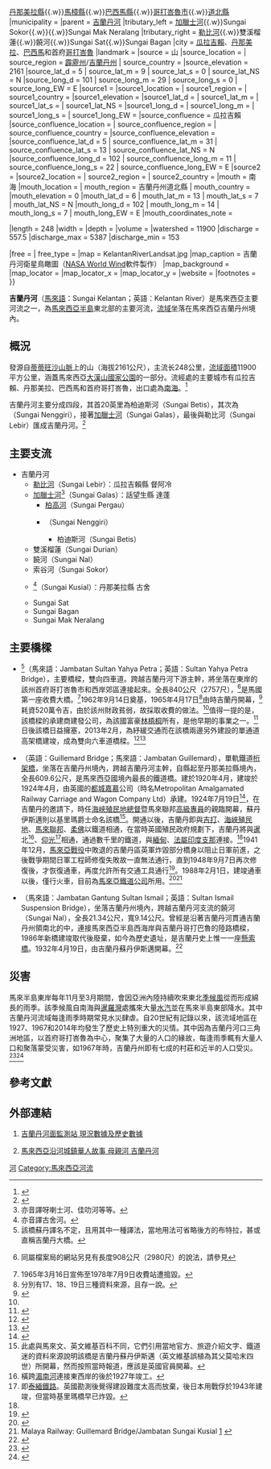 {{expand|time=2015-03-18T01:22:03+00:00}}
{{Geobox|河流 
<!-- *** Heading *** -->
|name            = 吉蘭丹河<br>''Sungai Kelantan''<br>Kelantan River
|native_name     = 
|nickname        = 
|other_name      = 
|etymology       = 
<!-- *** Image *** -->
|image           = KelantanRiverInKualaKrai-29Sep2005-PhotoByEuchiasmus.jpg
|image_caption   = 2005年9月，吉蘭丹河瓜拉吉賴段（河口上溯約70公里處）；每年11月至2月的雨季期間，河水可高漲8公尺以上造成水災。
|image_size      = 270
<!-- *** Country *** -->
|country         = {{MYS}}
|state           = 
|region          = [[吉蘭丹州|吉蘭丹州]]
|district        = [[瓜拉吉賴縣|瓜拉吉賴縣]]{{.w}}[[丹那美拉縣|丹那美拉縣]]{{.w}}[[馬樟縣|馬樟縣]]{{.w}}[[巴西馬縣|巴西馬縣]]{{.w}}[[哥打峇魯市|哥打峇魯市]]{{.w}}[[道北縣|道北縣]]
|municipality    =
<!-- *** Family *** -->
|parent          = [[吉蘭丹河|吉蘭丹河]]
|tributary_left  = [[加臘士河|加臘士河]]{{.w}}Sungai Sokor{{.w}}{{link-ms|古夏河|Sungai Kusial}}{{.w}}Sungai Mak Neralang
|tributary_right = [[勒比河|勒比河]]{{.w}}雙溪榴蓮{{.w}}饒河{{.w}}Sungai Sat{{.w}}Sungai Bagan
|city            = [[瓜拉吉賴|瓜拉吉賴]]、[[丹那美拉|丹那美拉]]、[[巴西馬|巴西馬]]和首府[[哥打巴魯|哥打峇魯]]
|landmark        = 
<!-- *** 位置 *** -->
<!-- *** 源頭地理數據 *** -->
|source = {{link-ms|烏魯士拔|Gunung Ulu Sepat}}山
|source_location  = | source_region = [[霹靂州|霹靂州]]/[[吉蘭丹州|吉蘭丹州]] | source_country = 
|source_elevation = 2161
|source_lat_d = 5 | source_lat_m = 9 | source_lat_s = 0 | source_lat_NS = N
|source_long_d = 101 | source_long_m = 29 | source_long_s = 0 | source_long_EW = E
|source1 = 
|source1_location  =  | source1_region =  | source1_country = 
|source1_elevation = 
|source1_lat_d = | source1_lat_m =  | source1_lat_s =  | source1_lat_NS = 
|source1_long_d =  | source1_long_m =  | source1_long_s =  | source1_long_EW = 
|source_confluence = 瓜拉吉賴
|source_confluence_location =  | source_confluence_region =  | source_confluence_country = 
|source_confluence_elevation = 
|source_confluence_lat_d = 5 | source_confluence_lat_m = 31 | source_confluence_lat_s = 13 | source_confluence_lat_NS = N
|source_confluence_long_d = 102 | source_confluence_long_m = 11 | source_confluence_long_s = 22 | source_confluence_long_EW = E
|source2 = 
|source2_location =  | source2_region =  | source2_country =
|mouth = 南海
|mouth_location = | mouth_region = 吉蘭丹州道北縣 | mouth_country =
|mouth_elevation = 0
|mouth_lat_d = 6 | mouth_lat_m = 13 | mouth_lat_s = 7 | mouth_lat_NS = N
|mouth_long_d = 102 | mouth_long_m = 14 | mouth_long_s = 7 | mouth_long_EW = E
|mouth_coordinates_note =

|length = 248
|width = 
|depth = 
|volume =
|watershed = 11900
|discharge = 557.5
|discharge_max = 5387
|discharge_min = 153

|free = | free_type =
<!-- *** Maps *** -->
|map = KelantanRiverLandsat.jpg
|map_caption = 吉蘭丹河衛星鳥瞰圖（[[NASA_World_Wind|NASA World Wind]]軟件製作）
|map_background =
|map_locator =
|map_locator_x =
|map_locator_y =
<!-- *** Website *** -->
|website = 
|footnotes =
}}

'''吉蘭丹河'''（[[馬來語|馬來語]]：Sungai Kelantan；英語：Kelantan River）是馬來西亞主要河流之一，為[[馬來西亞半島|馬來西亞半島]]東北部的主要河流，[[流域|流域]]坐落在馬來西亞吉蘭丹州境內。

==概況==
發源自[[蒂蒂旺沙山脈|蒂蒂旺沙山脈]]上的{{link-ms|烏魯士拔|Gunung Ulu Sepat}}山（海拔2161公尺），主流长248公里，[[流域面積|流域面積]]11900平方公里，涵蓋馬來西亞[[大漢山國家公園|大漢山國家公園]]的一部分。流經處的主要城市有瓜拉吉賴、丹那美拉、巴西馬和首府哥打峇魯，出口處為[[南海|南海]]。<ref name=kyoto>{{cite web |url=http://flood.dpri.kyoto-u.ac.jp/ihp_rsc/riverCatalogue/Vol_04/06_Malaysia-3.pdf |format=pdf |title=Kelantan River |accessdate=2015-03-18 |work=Catalogue of Rivers for Southeast Asia and the Pacific (Volume 4) |date=March 2002 |author=R. Ibbitt, K. Takara, Mohd. Nor bin Mohd. Desa, and H. Pawitan(ed) |language=en |deadurl=yes |archiveurl=https://web.archive.org/web/20110722072311/http://flood.dpri.kyoto-u.ac.jp/ihp_rsc/riverCatalogue/Vol_04/06_Malaysia-3.pdf |archivedate=2011-07-22 }}</ref>

吉蘭丹河主要分成四段，其首20英里為柏迪斯河（Sungai Betis），其次為{{link-ms|能吉利河|Sungai Nenggiri}}（Sungai Nenggiri），接著[[加臘士河|加臘士河]]（Sungai Galas），最後與勒比河（Sungai Lebir）匯成吉蘭丹河。<ref name=Graham1>{{cite book |author=Walter Armstrong Graham |title=Kelantan: a state of the Malay Peninsula: a handbook of information |url=https://archive.org/details/cu31924023122736 |location=Glasgow; London |publisher=James Maclehose and sons; Macmillan |date=1908年 |isbn= |language=en}}</ref>{{rp|8}}

==主要支流==
*吉蘭丹河
**[[勒比河|勒比河]]（Sungai Lebir）：瓜拉吉賴縣 督阿冷
**[[加臘士河|加臘士河]]<ref>亦音譯呀喇士河、佳叻河等等。</ref>（Sungai Galas）：話望生縣 達蓬
***[[柏高河|柏高河]]（Sungai Pergau）
***{{link-ms|能吉利河|Sungai Nenggiri}}（Sungai Nenggiri）
****柏迪斯河（Sungai Betis）
**雙溪榴蓮（Sungai Durian）
**饒河（Sungai Nal）
**索谷河（Sungai Sokor）
**{{link-ms|古夏河|Sungai Kusial}}<ref>亦音譯古舍河。</ref>（Sungai Kusial）：丹那美拉縣 古舍
**Sungai Sat
**Sungai Bagan
**Sungai Mak Neralang

==主要橋樑==
*'''{{tsl|en|Sultan Yahya Petra Bridge|蘇丹雅哈耶布特拉大橋}}'''<ref>該橋蘇丹譯名不定，且用其中一種譯法，當地用法可省略後方的布特拉，甚或直稱吉蘭丹大橋。</ref>（馬來語：Jambatan Sultan Yahya Petra；英語：Sultan Yahya Petra Bridge），主要橋樑，雙向四車道。跨越吉蘭丹河下游主幹，將坐落在東岸的該州首府哥打峇魯市和西岸郊區連接起來。全長840公尺（2757尺），<ref>{{cite web|language=ms|publisher=馬來西亞國家檔案局|title=Jambatan Sultan Yahya Putra, Kota Bharu. Perasmian Oleh Sultan Kelantan; 17.041965|url=http://compassweb.arkib.gov.my/search_details.php?id=2001/0029912&state=W|accessdate=2015年12月9日|archive-date=2016年3月14日|archive-url=https://web.archive.org/web/20160314195247/http://compassweb.arkib.gov.my/search_details.php?id=2001%2F0029912&state=W|dead-url=yes}}同屬檔案局的網站另見有長度908公尺（2980尺）的說法，請參見{{cite web|language=ms|publisher=馬來西亞國家檔案局|title=PERASMIAN JAMBATAN SULTAN YAHYA PETRA, KOTA BHARU, KELANTAN|url=http://www2.arkib.gov.my/hids/readarticle.php?article_id=1368&y=2007&m=11|date=2008年10月13日|accessdate=2015年12月9日|archive-date=2017年8月8日|archive-url=https://web.archive.org/web/20170808234954/http://www2.arkib.gov.my/hids/readarticle.php?article_id=1368&y=2007&m=11|dead-url=no}}</ref>是馬國第一座收費大橋。<ref name=sokmo1>1965年3月16日宣佈至1978年7月9日收費站遭搗毀。{{cite web|language=ms|author=Chief Editor|publisher=Sokmo|title=Kelantan Dalam Sejarah: Jambatan ‘Asmara’ Merentangi Sungai Kelantan|date=2015年2月4日|accessdate=2015年12月9日|url=http://sokmo.net/2015/02/04/kelantan-dalam-sejarah-jambatan-asmara-merentangi-sungai-kelantan/|archive-date=2021年1月24日|archive-url=https://web.archive.org/web/20210124105747/http://sokmo.net/2015/02/04/kelantan-dalam-sejarah-jambatan-asmara-merentangi-sungai-kelantan/|dead-url=no}}</ref>1962年9月14日奠基，1965年4月17日<ref>分別有17、18、19日三種資料來源，且存一說。</ref>由時吉蘭丹{{tsl|en|Yahya Petra of Kelantan|蘇丹雅哈耶布特拉}}開幕，<ref>{{cite web|language=ms|publisher=馬來西亞國家檔案局|title=Jambatan Sultan Yahya Putra, Kota Bharu. Perasmian Oleh Sultan Kelantan; 17.041965|url=http://compassweb.arkib.gov.my/search_details.php?id=2001/0029912&state=W|accessdate=2015年12月9日|archive-date=2016年3月14日|archive-url=https://web.archive.org/web/20160314195247/http://compassweb.arkib.gov.my/search_details.php?id=2001%2F0029912&state=W|dead-url=yes}}</ref>耗資520萬令吉，由於該州財政貧弱，故採取收費的做法。<ref name=sokmo1></ref>值得一提的是，該橋樑的承建商建發公司，為該國富豪[[林梧桐|林梧桐]]所有，是他早期的事業之一。<ref>{{cite news|language=zh-my|publisher=[[星洲日報|星洲日報]]|title=林國泰：以林梧桐為榜樣‧大學生應勇敢面對挑戰|url=http://news.sinchew.com.my/node/191523|date=2011年1月26日|accessdate=2015年12月9日|archive-url=https://web.archive.org/web/20151211095254/http://news.sinchew.com.my/node/191523|archive-date=2015年12月11日|dead-url=yes}}</ref>日後該橋日益擁塞，2013年2月，為紓緩交通而在該橋兩邊另外建設的單通道高架橋建竣，成為雙向六車道橋樑。<ref>{{cite news|language=zh-my|publisher=星洲日報|title=哥打峇魯‧紓緩春節交通‧丹州第二大橋半邊通車|url=http://mykampung.sinchew.com.my/node/223990|date=2013年2月3日|accessdate=2015年12月9日|archive-url=https://web.archive.org/web/20151211065735/http://mykampung.sinchew.com.my/node/223990|archive-date=2015年12月11日|dead-url=yes}}</ref><ref>{{cite news|language=zh-my|publisher=星洲日報|title=哥打峇魯‧高架天橋正式通車‧居民投訴欠妥善|url=http://mykampung.sinchew.com.my/node/224329|date=2013年2月6日|accessdate=2015年12月9日|archive-url=https://web.archive.org/web/20151211093806/http://mykampung.sinchew.com.my/node/224329|archive-date=2015年12月11日|dead-url=yes}}</ref>

*'''{{tsl|en|Guillemard Bridge|基里瑪橋}}'''（英語：Guillemard Bridge；馬來語：Jambatan Guillemard），單軌鐵道[[桁架橋|桁架橋]]，坐落在吉蘭丹州境內，跨越吉蘭丹河主幹，自{{link-ms|馬樟|Machang}}縣起至丹那美拉縣境內，全長609.6公尺，是馬來西亞國境內最長的鐵道橋。建於1920年4月，建竣於1924年4月，由英國的[[都城嘉慕|都城嘉慕]]公司（時名Metropolitan Amalgamated Railway Carriage and Wagon Company Ltd）承建。1924年7月19日<ref>{{cite news |language=en |url=http://eresources.nlb.gov.sg/newspapers/Digitised/Article/straitstimes19240712-1.2.63.aspx |title=Largest Bridge in Malaya |publisher=The Strait Times |date=1924年7月12日 |accessdate=2015年3月19日 |archive-date=2016年3月5日 |archive-url=https://web.archive.org/web/20160305070723/http://eresources.nlb.gov.sg/newspapers/Digitised/Article/straitstimes19240712-1.2.63.aspx |dead-url=no }}</ref>，在吉蘭丹{{link-ms|蘇丹伊斯邁|Sultan Ismail}}的邀請下，時任[[海峽殖民地總督|海峽殖民地總督]]暨馬來聯邦[[高級專員|高級專員]]的{{link-en|基里瑪爵士|Laurence Guillemard}}親臨開幕，蘇丹伊斯邁則以基里瑪爵士命名該橋<ref>此處與馬來文、英文維基百科不同，它們引用當地官方、旅遊介紹文字、鐵道迷的資料來源說明該橋是吉蘭丹蘇丹伊斯邁（英文維基誤植為其父莫哈末四世）所開幕，然而按照當時報道，應該是英國官員開幕。</ref>。開通以後，吉蘭丹即與[[吉打|吉打]]、[[海峽殖民地|海峽殖民地]]、[[馬來聯邦|馬來聯邦]]、[[柔佛|柔佛]]以鐵道相通，在當時英國殖民政府規劃下，吉蘭丹將與[[暹羅|暹]]北<ref>橫跨[[湄南河|湄南河]]連接東西岸的{{link-en|拉瑪六世大橋|Rama VI Bridge}}後於1927年竣工。</ref>、[[仰光|仰光]]<ref>即[[泰緬鐵路|泰緬鐵路]]。英國勘測後覺得建設難度太高而放棄，後日本用戰俘於1943年建竣，但當時基里瑪橋早已炸毀。</ref>相通，通過數千里的鐵道，與[[緬甸|緬甸]]、[[法屬印度支那|法屬印度支那]]連接。<ref name=guillemard1></ref>1941年12月，[[馬來亞戰役|馬來亞戰役]]中敗退的吉蘭丹區英軍炸毀部分橋身以阻止日軍前進，之後戰爭期間日軍工程師修復失敗故一直無法通行，直到1948年9月7日再次修復後，才恢復通車，再度允許所有交通工具通行<ref>{{cite news |language=en |title=Guillemard Bridge to Reopen. Unique Feat by Engineers |publisher=The Strait Times |date=1948年8月31日 |accessdate=2015年3月19日 |url=http://eresources.nlb.gov.sg/newspapers/Digitised/Article/straitstimes19480831-1.2.69.aspx |archive-date=2015年12月11日 |archive-url=https://web.archive.org/web/20151211133817/http://eresources.nlb.gov.sg/newspapers/Digitised/Article/straitstimes19480831-1.2.69.aspx |dead-url=no }}</ref>。1988年2月1日，{{link-en|丹那美拉大橋|Tanah Merah Bridge}}建竣通車以後，僅行火車，目前為[[馬來亞鐵道公司|馬來亞鐵道公司]]所用。<ref name=guillemard1>{{cite news |language=en |url=http://eresources.nlb.gov.sg/newspapers/Digitised/Article/straitstimes19240724-1.2.61.aspx |title=Guillemard Bridge. Formal Opening by the High Commissioner |publisher=The Strait Times |date=1924年7月24日 |accessdate=2015年3月19日 |archive-date=2016年3月5日 |archive-url=https://web.archive.org/web/20160305010257/http://eresources.nlb.gov.sg/newspapers/Digitised/Article/straitstimes19240724-1.2.61.aspx |dead-url=no }}</ref><ref>Malaya Railway: Guillemard Bridge/Jambatan Sungai Kusial [http://www.malayarailway.com/2009/03/guillemard-bridge.html#axzz2hcJEMeA1] {{Wayback|url=http://www.malayarailway.com/2009/03/guillemard-bridge.html#axzz2hcJEMeA1 |date=20210117061308 }}</ref>

*'''{{tsl|ms|Jambatan Gantung Sultan Ismail|蘇丹伊斯邁懸索橋}}'''（馬來語：Jambatan Gantung Sultan Ismail；英語：Sultan Ismail Suspension Bridge），坐落吉蘭丹州境內，跨越吉蘭丹河支流的饒河（Sungai Nal），全長21.34公尺，寬9.14公尺。曾經是沿著吉蘭丹河貫通吉蘭丹州領南北的{{link-en|馬來西亞8號聯邦公路|Malaysia Federal Route 8}}中，連接馬來西亞半島西海岸與吉蘭丹哥打巴魯的陸路橋樑，1986年新橋建竣取代後廢棄，如今為歷史遺址，是吉蘭丹史上惟一一座[[懸索橋|懸索橋]]。1932年4月19日，由吉蘭丹蘇丹伊斯邁開幕。<ref>{{cite web |language=ms |url=http://blackantgraphic.com/cutikelantan/?page_id=562 |title=Jambatan Gantung Sultan Ismail（蘇丹伊斯邁懸索橋） |publisher=Bahagian Pengurusan Teknologi Maklumat (BPTM) Pejabat Setiausaha Kerajaan Negeri Kelantan（吉蘭丹州政府秘書處辦公室資訊管理部） |accessdate=2015年3月19日 |deadurl=yes |archiveurl=https://web.archive.org/web/20150402112445/http://blackantgraphic.com/cutikelantan/?page_id=562 |archivedate=2015年4月2日 }}</ref>

==災害==
馬來半島東岸每年11月至3月期間，會因亞洲內陸持續吹來東北[[季候風|季候風]]從而形成綿長的雨季。該季候風自南海與[[暹羅灣|暹羅灣]]處攜來大量[[水汽|水汽]]並在馬來半島東部降水。其中吉蘭丹河流域每逢雨季時期常見水災肆虐。自20世紀有記錄以來，該流域地區在1927、1967和2014年均發生了歷史上特別重大的災情。其中因為吉蘭丹河口三角洲地區，以首府哥打峇魯為中心，聚集了大量的人口的緣故，每逢雨季輒有大量人口和聚落蒙受災害，如1967年時，吉蘭丹州即有七成的村莊和近半的人口受災。<ref name=usm1>{{cite journal en |language=en |journal=The Malaysian Journal of Medical Sciences |author=Kamarul Aryffin Baharuddin |coauthor=Shaik Farid Abdull Wahab, Nik Hisamuddin Nik Ab Rahman, Nik Arif Nik Mohamad, Tuan Hairulnizam Tuan Kamauzaman, Abu Yazid Md Noh, Mohd Roslani Abdul Majid |url=http://journal.usm.my/journal/EDmjms2221.pdf |title=The Record-Setting Flood of 2014 in Kelantan: Challenges and Recommendations from an Emergency Medicine Perspective and Why the Medical Campus Stood Dry |publisher=[[馬來西亞理科大學|University Sains Malaysia]] |location=[[哥打峇魯|Kota Bharu]] |volume=22 |issue=2 |date=2015 Mar-Apr |pages=1-7 |ISSN=2180-4303 |access-date=2015-04-17 |archive-date=2016-03-04 |archive-url=https://web.archive.org/web/20160304110530/http://journal.usm.my/journal/EDmjms2221.pdf |dead-url=no }}</ref><ref name=emerald1>{{cite journal en|language= en |journal=Disaster Prevention and Management |author=Ngai Weng Chan |url=http://dx.doi.org/10.1108/09653569510093405 |title=Flood Disaster Management in Malaysia: an Evaluation of the Effectiveness of Government Resettlement Schemes |publisher={{link-en|MCB University Press|Emerald Group Publishing}} |volume=4 |issue=4 |year=1995 |pages=22-29 |ISSN=0965-3562}}</ref>

==參考文獻==
{{reflist}}

==外部連結==
# {{en}}[http://infobanjir.water.gov.my/waterlevel_page.cfm?state=KEL 吉蘭丹河面監測站 現況數據及歷史數據] {{Wayback|url=http://infobanjir.water.gov.my/waterlevel_page.cfm?state=KEL |date=20210117021434 }}
# {{zh-my}}[https://www.facebook.com/Malaysia.River.Towns/videos/1305777829504992/ 馬來西亞沿河城鎮華人故事 母親河 吉蘭丹河]

[[Category:吉兰丹|河]]
[[Category:馬來西亞河流|Category:馬來西亞河流]]